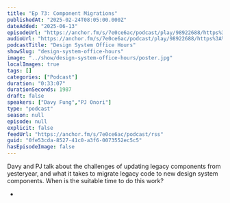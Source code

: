 ```yaml
---
title: "Ep 73: Component Migrations"
publishedAt: "2025-02-24T08:05:00.000Z"
dateAdded: "2025-06-13"
episodeUrl: "https://anchor.fm/s/7e0ce6ac/podcast/play/98922688/https%3A%2F%2Fd3ctxlq1ktw2nl.cloudfront.net%2Fstaging%2F2025-1-24%2F673e40dc-50a9-8e14-34f3-e2635674377d.mp3"
audioUrl: "https://anchor.fm/s/7e0ce6ac/podcast/play/98922688/https%3A%2F%2Fd3ctxlq1ktw2nl.cloudfront.net%2Fstaging%2F2025-1-24%2F673e40dc-50a9-8e14-34f3-e2635674377d.mp3"
podcastTitle: "Design System Office Hours"
showSlug: "design-system-office-hours"
image: "../show/design-system-office-hours/poster.jpg"
localImages: true
tags: []
categories: ["Podcast"]
duration: "0:33:07"
durationSeconds: 1987
draft: false
speakers: ["Davy Fung","PJ Onori"]
type: "podcast"
season: null
episode: null
explicit: false
feedUrl: "https://anchor.fm/s/7e0ce6ac/podcast/rss"
guid: "0fe53cda-8527-41c0-a3f6-0073552ec5c5"
hasEpisodeImage: false
---
```

Davy and PJ talk about the challenges of updating legacy components from yesteryear, and what it takes to migrate legacy code to new design system components. When is the suitable time to do this work?

-
